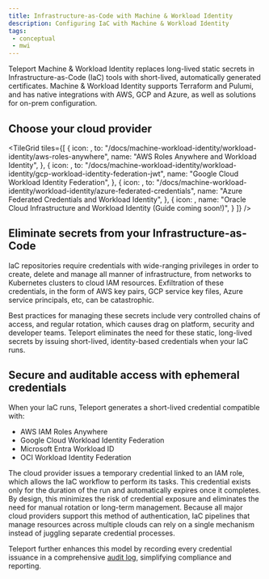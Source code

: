 ```yaml
---
title: Infrastructure-as-Code with Machine & Workload Identity
description: Configuring IaC with Machine & Workload Identity
tags:
 - conceptual
 - mwi
---
```


Teleport Machine & Workload Identity replaces long-lived static secrets in Infrastructure-as-Code (IaC) tools with short-lived, 
automatically generated certificates. Machine & Workload Identity supports Terraform and Pulumi, and has native integrations with 
AWS, GCP and Azure, as well as solutions for on-prem configuration.

## Choose your cloud provider

<TileGrid
  tiles={[
    {
      icon: <Icon name="awsIdentity" size="xl" />,
      to: "/docs/machine-workload-identity/workload-identity/aws-roles-anywhere",
      name: "AWS Roles Anywhere and Workload Identity",
    },
    {
      icon: <Icon name="googleCloud" size="xl" />,
      to: "/docs/machine-workload-identity/workload-identity/gcp-workload-identity-federation-jwt",
      name: "Google Cloud Workload Identity Federation",
    },
    {
      icon: <Icon name="azure" size="xl" />,
      to: "/docs/machine-workload-identity/workload-identity/azure-federated-credentials",
      name: "Azure Federated Credentials and Workload Identity",
    },
    {
      icon: <Icon name="oracle" size="xl" />,
      name: "Oracle Cloud Infrastructure and Workload Identity (Guide coming soon!)",
    }
  ]}
/>

## Eliminate secrets from your Infrastructure-as-Code

IaC repositories require credentials with wide-ranging privileges in order to create, delete and manage all manner of infrastructure, 
from networks to Kubernetes clusters to cloud IAM resources. Exfiltration of these credentials, in the form of AWS key pairs, GCP service key 
files, Azure service principals, etc, can be catastrophic.

Best practices for managing these secrets include very controlled chains of access, and regular rotation, which causes drag on platform, security and developer teams.
Teleport eliminates the need for these static, long-lived secrets by issuing short-lived, identity-based credentials when your IaC runs.

## Secure and auditable access with ephemeral credentials

When your IaC runs, Teleport generates a short-lived credential compatible with:

- AWS IAM Roles Anywhere
- Google Cloud Workload Identity Federation
- Microsoft Entra Workload ID
- OCI Workload Identity Federation

The cloud provider issues a temporary credential linked to an IAM role, which allows the IaC workflow to perform its tasks. This credential exists only for the duration of the run and automatically expires once it completes. 
By design, this minimizes the risk of credential exposure and eliminates the need for manual rotation or long-term management. Because all major cloud providers support this method of authentication, IaC pipelines that manage resources across multiple clouds can rely on a single mechanism instead of juggling separate credential processes. 

Teleport further enhances this model by recording every credential issuance in a comprehensive [audit log](/reference/monitoring/audit.mdx), simplifying compliance and reporting.